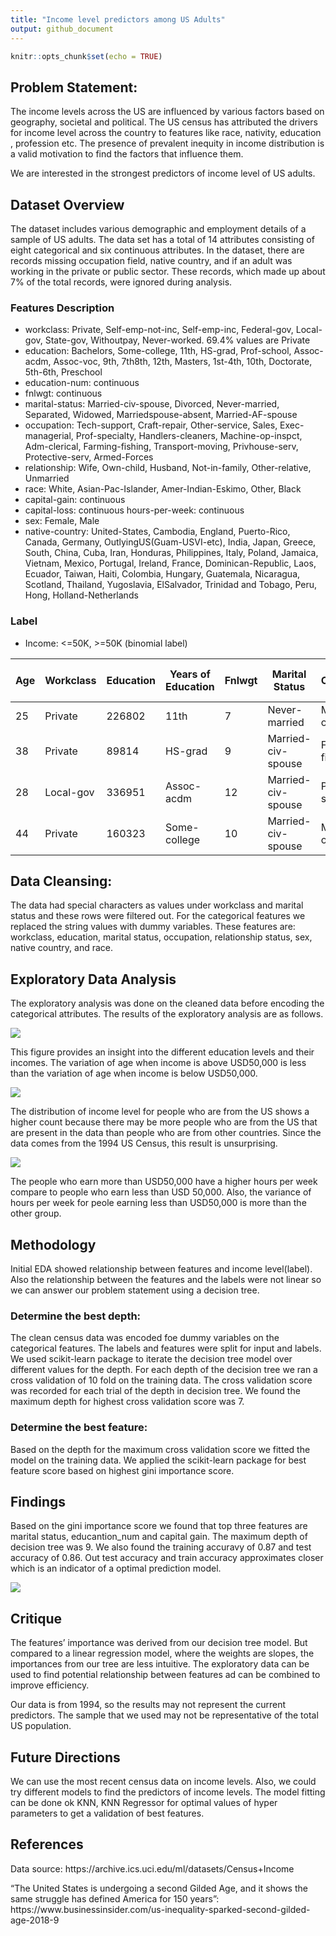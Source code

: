 ```yaml
---
title: "Income level predictors among US Adults"
output: github_document
---
```


```r
knitr::opts_chunk$set(echo = TRUE)
```


## Problem Statement:
The income levels across the US are influenced by various factors based on geography, societal and political. The US census has attributed the drivers for income level across the country to features like race, nativity, education , profession etc. The presence of prevalent inequity in income distribution is a valid motivation to find the factors that influence them.


We are interested in the strongest predictors of income level of US adults. 

## Dataset Overview

The dataset includes various demographic and employment details of a sample of US adults. The data set has a total of 14 attributes consisting of eight categorical and six continuous attributes. In the dataset, there are records missing occupation field, native country, and if an adult was working in the private or public sector.  These records, which made up about 7% of the total records, were ignored during analysis.


### Features Description
 - workclass: Private, Self-emp-not-inc, Self-emp-inc, Federal-gov, Local-gov, State-gov, Withoutpay,
Never-worked. 69.4% values are Private
 - education: Bachelors, Some-college, 11th, HS-grad, Prof-school, Assoc-acdm, Assoc-voc, 9th, 7th8th,
12th, Masters, 1st-4th, 10th, Doctorate, 5th-6th, Preschool
 - education-num: continuous
 - fnlwgt: continuous
 - marital-status: Married-civ-spouse, Divorced, Never-married, Separated, Widowed, Marriedspouse-absent, Married-AF-spouse
 - occupation: Tech-support, Craft-repair, Other-service, Sales, Exec-managerial, Prof-specialty,
Handlers-cleaners, Machine-op-inspct, Adm-clerical, Farming-fishing, Transport-moving, Privhouse-serv,
Protective-serv, Armed-Forces
 - relationship: Wife, Own-child, Husband, Not-in-family, Other-relative, Unmarried
 - race: White, Asian-Pac-Islander, Amer-Indian-Eskimo, Other, Black
 - capital-gain: continuous 
 - capital-loss: continuous 
hours-per-week: continuous
 - sex: Female, Male
 - native-country: United-States, Cambodia, England, Puerto-Rico, Canada, Germany, OutlyingUS(Guam-USVI-etc), India, Japan, Greece, South, China, Cuba, Iran, Honduras, Philippines, Italy,
Poland, Jamaica, Vietnam, Mexico, Portugal, Ireland, France, Dominican-Republic, Laos, Ecuador,
Taiwan, Haiti, Colombia, Hungary, Guatemala, Nicaragua, Scotland, Thailand, Yugoslavia, ElSalvador,
Trinidad and Tobago, Peru, Hong, Holland-Netherlands

### Label
 - Income: <=50K, >=50K (binomial label)
 

| Age | Workclass | Education | Years of Education | Fnlwgt | Marital Status | Occupation | Relationship | Race | Capital Gain | Capital Loss | Hours per Week | Sex | Native Country | income Level |
| -- | ------ |   ------ | -- | --- | ------------- | ------------------ | ----------- | ------- | ----- | - | - | -- | -- | -- |
|25	 |Private	| 226802	| 11th |	7	| Never-married|	 Machine-op-inspct|	 Own-child|	 Black	| Male	|0|	0|	40|	 United-States|	 <=50K. |
|38	| Private|	89814	| HS-grad	|9|	 Married-civ-spouse	| Farming-fishing	| Husband	| White	| Male	|0|	0	|50|	 United-States	| <=50K.|
|28	| Local-gov|	336951|	 Assoc-acdm|	12	| Married-civ-spouse	| Protective-serv	| Husband	| White|	 Male|	0|	0	|40|	 United-States|	 >50K.|
|44	| Private	|160323|	 Some-college	|10|	 Married-civ-spouse	| Machine-op-inspct|	 Husband|	 Black	| Male|	7688	|0|	40|	 United-States	| >50K.|
 
 
## Data Cleansing:

The data had special characters as values under workclass and marital status and these rows were filtered out. For the categorical features we replaced the string values with dummy variables. These features are: workclass, education, marital status, occupation, relationship status, sex, native country, and race.


## Exploratory Data Analysis

The exploratory analysis was done on the cleaned data before encoding the categorical attributes. The results of the exploratory analysis are as follows.


![](../results/fig_grid_violin.png)


This figure provides an insight into the different education levels and their incomes.  The variation of age when income is above USD50,000 is less than the variation of age when income is below USD50,000.

![](../results/fig_nc_bar.png)

The distribution of income level for people who are from the US shows a higher count because there may be more people who are from the US that are present in the data than people who are from other countries.  Since the data comes from the 1994 US Census, this result is unsurprising.

![](../results/fig_hpw_violin.png)

The people who earn more than USD50,000 have a higher hours per week compare to people who earn less than USD 50,000.  Also, the variance of hours per week for peole earning less than USD50,000 is more than the other group.

## Methodology
Initial EDA showed relationship between features and income level(label). Also the relationship between the features and the labels were not linear so we can answer our problem statement using a decision tree.

### Determine the best depth:
The clean census data was encoded foe dummy variables on the categorical features. The labels and features were split for input and labels. We used scikit-learn package to iterate the decision tree model over different values for the depth. For each depth of the decision tree we ran a cross validation of 10 fold on the training data. The cross validation score was recorded for each trial of the depth in decision tree. We found the maximum depth for highest cross validation score was 7.

### Determine the best feature:
Based on the depth for the maximum cross validation score we fitted the model on the training data. We applied the scikit-learn package for best feature score based on highest gini importance score. 

## Findings
Based on the gini importance score we found that top three features are marital status, educantion_num and capital gain. The maximum depth of decision tree was 9. We also found the training accuravy of  0.87 and test accuracy of 0.86. Out test accuracy and train accuracy approximates closer which is an indicator of a optimal prediction model.

![](../results/fig_importances.png)

## Critique
The features' importance was derived from our decision tree model.  But compared to a linear regression model, where the weights are slopes, the importances from our tree are less intuitive. The exploratory data can be used to find potential relationship between features ad can be combined to improve efficiency. 

Our data is from 1994, so the results may not represent the current predictors.  The sample that we used may not be representative of the total US population.

## Future Directions
We can use the most recent census data on income levels.  Also, we could try different models to find the predictors of income levels. The model fitting can be done ok KNN, KNN Regressor for optimal values of hyper parameters to get a validation of best features.

## References
Data source: https://archive.ics.uci.edu/ml/datasets/Census+Income

"The United States is undergoing a second Gilded Age, and it shows the same struggle has defined America for 150 years": https://www.businessinsider.com/us-inequality-sparked-second-gilded-age-2018-9